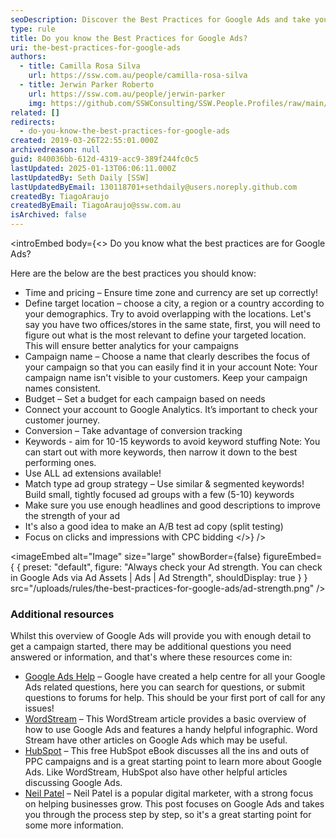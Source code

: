 ```yaml
---
seoDescription: Discover the Best Practices for Google Ads and take your online advertising to the next level!
type: rule
title: Do you know the Best Practices for Google Ads?
uri: the-best-practices-for-google-ads
authors:
  - title: Camilla Rosa Silva
    url: https://ssw.com.au/people/camilla-rosa-silva
  - title: Jerwin Parker Roberto
    url: https://ssw.com.au/people/jerwin-parker
    img: https://github.com/SSWConsulting/SSW.People.Profiles/raw/main/Jerwin-Parker/Images/Jerwin-Parker-Profile.jpg
related: []
redirects:
  - do-you-know-the-best-practices-for-google-ads
created: 2019-03-26T22:55:01.000Z
archivedreason: null
guid: 840036bb-612d-4319-acc9-389f244fc0c5
lastUpdated: 2025-01-13T06:06:11.000Z
lastUpdatedBy: Seth Daily [SSW]
lastUpdatedByEmail: 130118701+sethdaily@users.noreply.github.com
createdBy: TiagoAraujo
createdByEmail: TiagoAraujo@ssw.com.au
isArchived: false
---
```


<introEmbed
  body={<>
Do you know what the best practices are for Google Ads?

Here are the below are the best practices you should know:

* Time and pricing – Ensure time zone and currency are set up correctly!
* Define target location – choose a city, a region or a country according to your demographics. Try to avoid overlapping with the locations. Let's say you have two offices/stores in the same state, first, you will need to figure out what is the most relevant to define your targeted location. This will ensure better analytics for your campaigns
* Campaign name – Choose a name that clearly describes the focus of your campaign so that you can easily find it in your account
Note: Your campaign name isn't visible to your customers. Keep your campaign names consistent.
* Budget – Set a budget for each campaign based on needs
* Connect your account to Google Analytics. It’s important to check your customer journey.
* Conversion – Take advantage of conversion tracking
* Keywords - aim for 10-15 keywords to avoid keyword stuffing
Note: You can start out with more keywords, then narrow it down to the best performing ones.
* Use ALL ad extensions available!
* Match type ad group strategy – Use similar & segmented keywords! Build small, tightly focused ad groups with a few (5-10) keywords
* Make sure you use enough headlines and good descriptions to improve the strength of your ad
* It's also a good idea to make an A/B test ad copy (split testing)
* Focus on clicks and impressions with CPC bidding
  </>}
/>

<imageEmbed
  alt="Image"
  size="large"
  showBorder={false}
  figureEmbed={ {
    preset: "default",
    figure: "Always check your Ad strength. You can check in Google Ads via Ad Assets | Ads | Ad Strength",
    shouldDisplay: true
  } }
  src="/uploads/rules/the-best-practices-for-google-ads/ad-strength.png"
/>

### Additional resources

Whilst this overview of Google Ads will provide you with enough detail to get a campaign started, there may be additional questions you need answered or information, and that's where these resources come in:

* [Google Ads Help](https://support.google.com/google-ads/?hl=en#topic=10286612) – Google have created a help centre for all your Google Ads related questions, here you can search for questions, or submit questions to forums for help. This should be your first port of call for any issues!
* [WordStream](https://www.wordstream.com/how-to-use-google-adwords) – This WordStream article provides a basic overview of how to use Google Ads and features a handy helpful infographic. Word Stream have other articles on Google Ads which may be useful.
* [HubSpot](https://blog.hubspot.com/marketing/google-adwords-ppc) – This free HubSpot eBook discusses all the ins and outs of PPC campaigns and is a great starting point to learn more about Google Ads. Like WordStream, HubSpot also have other helpful articles discussing Google Ads.
* [Neil Patel](https://neilpatel.com/what-is-google-adwords/) – Neil Patel is a popular digital marketer, with a strong focus on helping businesses grow. This post focuses on Google Ads and takes you through the process step by step, so it's a great starting point for some more information.
